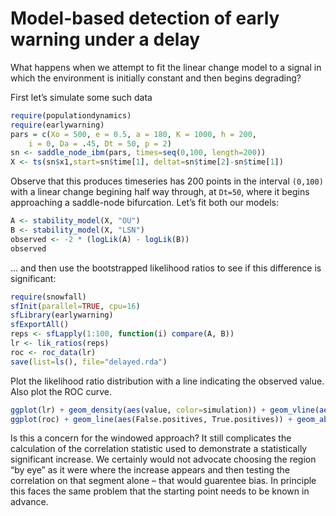 
# Model-based detection of early warning under a delay

What happens when we attempt to fit the linear change model to a signal in which the environment is initially constant and then begins degrading?

First let's simulate some such data

``` r
require(populationdynamics)
require(earlywarning)
pars = c(Xo = 500, e = 0.5, a = 180, K = 1000, h = 200,
    i = 0, Da = .45, Dt = 50, p = 2)
sn <- saddle_node_ibm(pars, times=seq(0,100, length=200))
X <- ts(sn$x1,start=sn$time[1], deltat=sn$time[2]-sn$time[1])
````

Observe that this produces timeseries has 200 points in the interval `(0,100)` with a linear change begining half way through, at `Dt=50`, where it begins approaching a saddle-node bifurcation.  Let's fit both our models:

``` r
A <- stability_model(X, "OU")
B <- stability_model(X, "LSN")
observed <- -2 * (logLik(A) - logLik(B))
observed
````

... and then use the bootstrapped likelihood ratios to see if this difference is significant:

``` r
require(snowfall)
sfInit(parallel=TRUE, cpu=16)
sfLibrary(earlywarning)
sfExportAll()
reps <- sfLapply(1:100, function(i) compare(A, B))
lr <- lik_ratios(reps)
roc <- roc_data(lr)
save(list=ls(), file="delayed.rda")
```

Plot the likelihood ratio distribution with a line indicating the observed value.  Also plot the ROC curve.  

``` r
ggplot(lr) + geom_density(aes(value, color=simulation)) + geom_vline(aes(xintercept =observed))
ggplot(roc) + geom_line(aes(False.positives, True.positives)) + geom_abline(aes(yintercept=0, slope=1), lwd=.2)
````


Is this a concern for the windowed approach?  It still complicates the calculation of the correlation statistic used to demonstrate a statistically significant increase.  We certainly would not advocate choosing the region "by eye" as it were where the increase appears and then testing the correlation on that segment alone -- that would guarentee bias.  In principle this faces the same problem that the starting point needs to be known in advance.  
